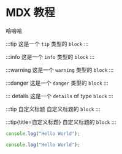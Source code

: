 # MDX 教程





<MyComponent />

哈哈哈

:::tip 这是一个 `tip` 类型的 `block` :::

:::info
这是一个 `info` 类型的 `block`
:::

:::warning
这是一个 `warning` 类型的 `block`
:::

:::danger
这是一个 `danger` 类型的 `block`
:::

::: details
这是一个 `details` of type `block`
:::

:::tip 自定义标题
自定义标题的 `block`
:::

:::tip{title=自定义标题}
自定义标题的 `block`
:::

```js
console.log("Hello World");
```

```js title="hello.js"
console.log("Hello World");
```

